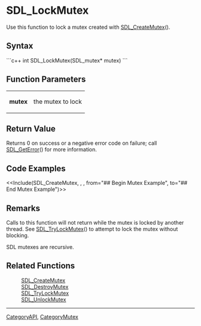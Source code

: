 
= SDL_LockMutex =
Use this function to lock a mutex created with [[SDL_CreateMutex]]().


== Syntax ==
```c++
int SDL_LockMutex(SDL_mutex* mutex)
```

== Function Parameters ==
{|
|'''mutex''' 
|the mutex to lock
|}

== Return Value ==
Returns 0 on success or a negative error code on failure; call [[SDL_GetError]]() for more information.

== Code Examples ==
<<Include(SDL_CreateMutex, , , from="## Begin Mutex Example", to="## End Mutex Example")>>

== Remarks ==
Calls to this function will not return while the mutex is locked by another thread. See [[SDL_TryLockMutex]]() to attempt to lock the mutex without blocking.

SDL mutexes are recursive.

== Related Functions ==
:[[SDL_CreateMutex]]
:[[SDL_DestroyMutex]]
:[[SDL_TryLockMutex]]
:[[SDL_UnlockMutex]]

----
[[CategoryAPI]], [[CategoryMutex]]
